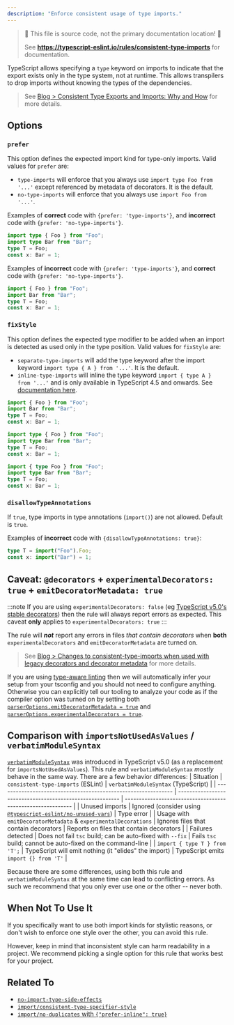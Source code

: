 ```yaml
---
description: "Enforce consistent usage of type imports."
---
```



> 🛑 This file is source code, not the primary documentation location! 🛑
>
> See **https://typescript-eslint.io/rules/consistent-type-imports** for documentation.

TypeScript allows specifying a `type` keyword on imports to indicate that the export exists only in the type system, not at runtime.
This allows transpilers to drop imports without knowing the types of the dependencies.

> See [Blog > Consistent Type Exports and Imports: Why and How](/blog/consistent-type-imports-and-exports-why-and-how) for more details.

## Options

### `prefer`

This option defines the expected import kind for type-only imports. Valid values for `prefer` are:

- `type-imports` will enforce that you always use `import type Foo from '...'` except referenced by metadata of decorators. It is the default.
- `no-type-imports` will enforce that you always use `import Foo from '...'`.

Examples of **correct** code with `{prefer: 'type-imports'}`, and **incorrect** code with `{prefer: 'no-type-imports'}`.

```ts option='{ "prefer": "type-imports" }' showPlaygroundButton
import type { Foo } from "Foo";
import type Bar from "Bar";
type T = Foo;
const x: Bar = 1;
```

Examples of **incorrect** code with `{prefer: 'type-imports'}`, and **correct** code with `{prefer: 'no-type-imports'}`.

```ts option='{ "prefer": "type-imports" }' showPlaygroundButton
import { Foo } from "Foo";
import Bar from "Bar";
type T = Foo;
const x: Bar = 1;
```

### `fixStyle`

This option defines the expected type modifier to be added when an import is detected as used only in the type position. Valid values for `fixStyle` are:

- `separate-type-imports` will add the type keyword after the import keyword `import type { A } from '...'`. It is the default.
- `inline-type-imports` will inline the type keyword `import { type A } from '...'` and is only available in TypeScript 4.5 and onwards. See [documentation here](https://www.typescriptlang.org/docs/handbook/release-notes/typescript-4-5.html#type-modifiers-on-import-names "TypeScript 4.5 documentation on type modifiers and import names").

<Tabs>
<TabItem value="❌ Incorrect">

```ts
import { Foo } from "Foo";
import Bar from "Bar";
type T = Foo;
const x: Bar = 1;
```

</TabItem>
<TabItem value="✅ With `separate-type-imports`">

```ts option='{ "fixStyle": "separate-type-imports" }'
import type { Foo } from "Foo";
import type Bar from "Bar";
type T = Foo;
const x: Bar = 1;
```

</TabItem>
<TabItem value="✅ With `inline-type-imports`">

```ts option='{ "fixStyle": "inline-type-imports" }'
import { type Foo } from "Foo";
import type Bar from "Bar";
type T = Foo;
const x: Bar = 1;
```

</TabItem>
</Tabs>

### `disallowTypeAnnotations`

If `true`, type imports in type annotations (`import()`) are not allowed.
Default is `true`.

Examples of **incorrect** code with `{disallowTypeAnnotations: true}`:

```ts option='{ "disallowTypeAnnotations": true }' showPlaygroundButton
type T = import("Foo").Foo;
const x: import("Bar") = 1;
```

## Caveat: `@decorators` + `experimentalDecorators: true` + `emitDecoratorMetadata: true`

:::note
If you are using `experimentalDecorators: false` (eg [TypeScript v5.0's stable decorators](https://www.typescriptlang.org/docs/handbook/release-notes/typescript-5-0.html#decorators)) then the rule will always report errors as expected.
This caveat **only** applies to `experimentalDecorators: true`
:::

The rule will **_not_** report any errors in files _that contain decorators_ when **both** `experimentalDecorators` and `emitDecoratorMetadata` are turned on.

> See [Blog > Changes to consistent-type-imports when used with legacy decorators and decorator metadata](/blog/changes-to-consistent-type-imports-with-decorators) for more details.

If you are using [type-aware linting](https://typescript-eslint.io/linting/typed-linting) then we will automatically infer your setup from your tsconfig and you should not need to configure anything.
Otherwise you can explicitly tell our tooling to analyze your code as if the compiler option was turned on by setting both [`parserOptions.emitDecoratorMetadata = true`](https://typescript-eslint.io/packages/parser/#emitdecoratormetadata) and [`parserOptions.experimentalDecorators = true`](https://typescript-eslint.io/packages/parser/#experimentaldecorators).

## Comparison with `importsNotUsedAsValues` / `verbatimModuleSyntax`

[`verbatimModuleSyntax`](https://www.typescriptlang.org/tsconfig#verbatimModuleSyntax) was introduced in TypeScript v5.0 (as a replacement for `importsNotUsedAsValues`).
This rule and `verbatimModuleSyntax` _mostly_ behave in the same way.
There are a few behavior differences:
| Situation | `consistent-type-imports` (ESLint) | `verbatimModuleSyntax` (TypeScript) |
| -------------------------------------------------------------- | --------------------------------------------------------- | ----------------------------------------------------------- |
| Unused imports | Ignored (consider using [`@typescript-eslint/no-unused-vars`](/rules/no-unused-vars)) | Type error |
| Usage with `emitDecoratorMetadata` & `experimentalDecorations` | Ignores files that contain decorators | Reports on files that contain decorators |
| Failures detected | Does not fail `tsc` build; can be auto-fixed with `--fix` | Fails `tsc` build; cannot be auto-fixed on the command-line |
| `import { type T } from 'T';` | TypeScript will emit nothing (it "elides" the import) | TypeScript emits `import {} from 'T'` |

Because there are some differences, using both this rule and `verbatimModuleSyntax` at the same time can lead to conflicting errors.
As such we recommend that you only ever use one _or_ the other -- never both.

## When Not To Use It

If you specifically want to use both import kinds for stylistic reasons, or don't wish to enforce one style over the other, you can avoid this rule.

However, keep in mind that inconsistent style can harm readability in a project.
We recommend picking a single option for this rule that works best for your project.

## Related To

- [`no-import-type-side-effects`](./no-import-type-side-effects.mdx)
- [`import/consistent-type-specifier-style`](https://github.com/import-js/eslint-plugin-import/blob/main/docs/rules/consistent-type-specifier-style.md)
- [`import/no-duplicates` with `{"prefer-inline": true}`](https://github.com/import-js/eslint-plugin-import/blob/main/docs/rules/no-duplicates.md#inline-type-imports)
